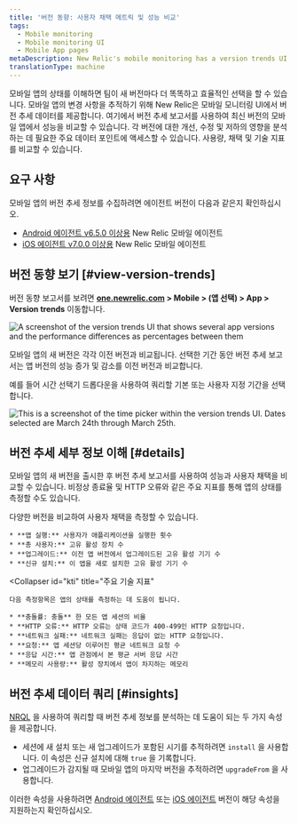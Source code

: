 ```yaml
---
title: '버전 동향: 사용자 채택 메트릭 및 성능 비교'
tags:
  - Mobile monitoring
  - Mobile monitoring UI
  - Mobile App pages
metaDescription: New Relic's mobile monitoring has a version trends UI that compares user adoption and performance metrics across the most recent versions of your mobile app.
translationType: machine
---
```




모바일 앱의 상태를 이해하면 팀이 새 버전마다 더 똑똑하고 효율적인 선택을 할 수 있습니다. 모바일 앱의 변경 사항을 추적하기 위해 New Relic은 모바일 모니터링 UI에서 버전 추세 데이터를 제공합니다. 여기에서 버전 추세 보고서를 사용하여 최신 버전의 모바일 앱에서 성능을 비교할 수 있습니다. 각 버전에 대한 개선, 수정 및 저하의 영향을 분석하는 데 필요한 주요 데이터 포인트에 액세스할 수 있습니다. 사용량, 채택 및 기술 지표를 비교할 수 있습니다.

## 요구 사항

모바일 앱의 버전 추세 정보를 수집하려면 에이전트 버전이 다음과 같은지 확인하십시오.

* [Android 에이전트 v6.5.0 이상용](/docs/release-notes/mobile-release-notes/android-release-notes/) New Relic 모바일 에이전트
* [iOS 에이전트 v7.0.0 이상용](/docs/release-notes/mobile-release-notes/ios-release-notes/) New Relic 모바일 에이전트

## 버전 동향 보기 [#view-version-trends]

버전 동향 보고서를 보려면 **[one.newrelic.com](https://one.newrelic.com/all-capabilities) > Mobile > (앱 선택) > App > Version trends** 이동합니다.

<img
  title="Mobile version trends UI"
  alt="A screenshot of the version trends UI that shows several app versions and the performance differences as percentages between them"
  src={versiontrendsui}
/>

모바일 앱의 새 버전은 각각 이전 버전과 비교됩니다. 선택한 기간 동안 버전 추세 보고서는 앱 버전의 성능 증가 및 감소를 이전 버전과 비교합니다.

예를 들어 시간 선택기 드롭다운을 사용하여 쿼리할 기본 또는 사용자 지정 기간을 선택합니다.

<img
  title="Mobile version trends time picker"
  alt="This is a screenshot of the time picker within the version trends UI. Dates selected are March 24th through March 25th."
  src={versiontrendstimepicker}
/>

## 버전 추세 세부 정보 이해 [#details]

모바일 앱의 새 버전을 출시한 후 버전 추세 보고서를 사용하여 성능과 사용자 채택을 비교할 수 있습니다. 비정상 종료율 및 HTTP 오류와 같은 주요 지표를 통해 앱의 상태를 측정할 수도 있습니다.

<CollapserGroup>
  <Collapser
    id="adoption"
    title="중요한 사용자 채택 메트릭"
  >
    다양한 버전을 비교하여 사용자 채택을 측정할 수 있습니다.

    * **앱 실행:** 사용자가 애플리케이션을 실행한 횟수
    * **총 사용자:** 고유 활성 장치 수
    * **업그레이드:** 이전 앱 버전에서 업그레이드된 고유 활성 기기 수
    * **신규 설치:** 이 앱을 새로 설치한 고유 활성 기기 수
  </Collapser>

  <Collapser
    id="kti"
    title="주요 기술 지표"
  >
    다음 측정항목은 앱의 상태를 측정하는 데 도움이 됩니다.

    * **충돌률: 충돌** 한 모든 앱 세션의 비율
    * **HTTP 오류:** HTTP 오류는 상태 코드가 400-499인 HTTP 요청입니다.
    * **네트워크 실패:** 네트워크 실패는 응답이 없는 HTTP 요청입니다.
    * **요청:** 앱 세션당 이루어진 평균 네트워크 요청 수
    * **응답 시간:** 앱 관점에서 본 평균 서버 응답 시간
    * **메모리 사용량:** 활성 장치에서 앱이 차지하는 메모리
  </Collapser>
</CollapserGroup>

## 버전 추세 데이터 쿼리 [#insights]

[NRQL](/docs/query-data/nrql-new-relic-query-language/getting-started/introduction-nrql) 을 사용하여 쿼리할 때 버전 추세 정보를 분석하는 데 도움이 되는 두 가지 속성을 제공합니다.

* 세션에 새 설치 또는 새 업그레이드가 포함된 시기를 추적하려면 `install` 을 사용합니다. 이 속성은 신규 설치에 대해 `true` 을 기록합니다.
* 업그레이드가 감지될 때 모바일 앱의 마지막 버전을 추적하려면 `upgradeFrom` 을 사용합니다.

이러한 속성을 사용하려면 [Android 에이전트](/docs/release-notes/mobile-release-notes/android-release-notes/) 또는 [iOS 에이전트](/docs/release-notes/mobile-release-notes/ios-release-notes/) 버전이 해당 속성을 지원하는지 확인하십시오.